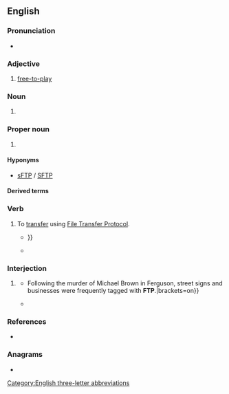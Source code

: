 ==English==

===Pronunciation===
* {{IPA|en|/ˌɛf tiː ˈpiː/}}

===Adjective===
{{en-adj|-}}

# {{lb|en|video games}} [[free-to-play]]

===Noun===
{{en-noun}}

# {{lb|en|psychology}} {{initialism of|en|[[future|Future]] [[time|Time]] [[perspective|Perspective]]|nodot=1}} {{gloss|a scale developed by Carstensen and Frieder Lang}}

===Proper noun===
{{en-proper noun}}

# {{lb|en|Internet}} {{initialism of|en|[[File Transfer Protocol]]|nodot=1}} {{gloss|a technology for transferring files over the [[Internet]]}}

====Hyponyms====
* [[sFTP]] / [[SFTP]]

====Derived terms====
{{der2
|en|FTP server
|FTP site
}}

===Verb===
{{en-verb}}

# {{lb|en|computing|transitive}} To [[transfer]] using [[File Transfer Protocol]].
#* {{quote-book|en|year=1995|author=Richard Wagner|title=Inside CompuServe|passage=Just as newsgroups have certain rules to live by, there are several courtesies to remember when '''FTPing''' and telneting to remote sites {{...}}}}
#* {{quote-book|en|year=2008|author=Paul Thewlis|title=WordPress for Business Bloggers|passage=Having saved '''header.php'''<!--bolded in original-->, I '''FTPed''' it back to the Sandbox theme folder, overwriting the old version.}}

===Interjection===
{{head|en|interjection}}

# {{senseid|en|police}} {{lb|en|US}} {{initialism of|en|[[fuck]] the [[police]]}}
#* {{quote-book|en|year=2018|author=David Correia; Tyler Wall|title=Police: A Field Guide|url=https://books.google.com/books?id=-0_KDQAAQBAJ&pg=PT263|page=263|passage="Fuck the police" emerged as the unofficial motto of the 1992 riots in Los Angeles{{...}}Following the murder of Michael Brown in Ferguson, street signs and businesses were frequently tagged with '''FTP'''.|brackets=on}}
#* {{quote-journal|en|date=June 2, 2020|journal=Billboard|titleurl=https://www.billboard.com/articles/columns/hip-hop/9395406/yg-protest-song-ftp|title=YG Has a Clear Message in New Protest Song 'FTP'|passage=As nationwide protests continue to grow, demanding justice for George Floyd and the black community as a whole, YG has shared a new protest song titled "'''FTP''' (F--- the Police)."}}

===References===
* {{pedia}}

===Anagrams===
* {{anagrams|en|a=fpt|FPT|PFT|TFP|TPF}}

[[Category:English three-letter abbreviations]]
